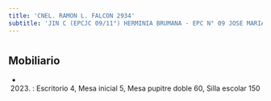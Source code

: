 ```yaml
---
title: 'CNEL. RAMON L. FALCON 2934'
subtitle: 'JIN C (EPCJC 09/11°) HERMINIA BRUMANA - EPC N° 09 JOSE MARIA PAZ - ESEA EN DANZA RAMICONE CURSO VOCACIONAL DE FOLKLORE N° 11'
---
```


#


## Mobiliario

*  (2023) : Escritorio 4, Mesa inicial 5, Mesa pupitre doble 60, Silla escolar 150 



